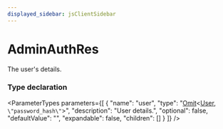 ```yaml
---
displayed_sidebar: jsClientSidebar
---
```



# AdminAuthRes

The user's details.

### Type declaration

<ParameterTypes parameters={[
  {
    "name": "user",
    "type": "[Omit](internal.Omit.mdx)&#60;[User](../classes/internal.User.mdx), `\"password_hash\"`&#62;",
    "description": "User details.",
    "optional": false,
    "defaultValue": "",
    "expandable": false,
    "children": []
  }
]} />
